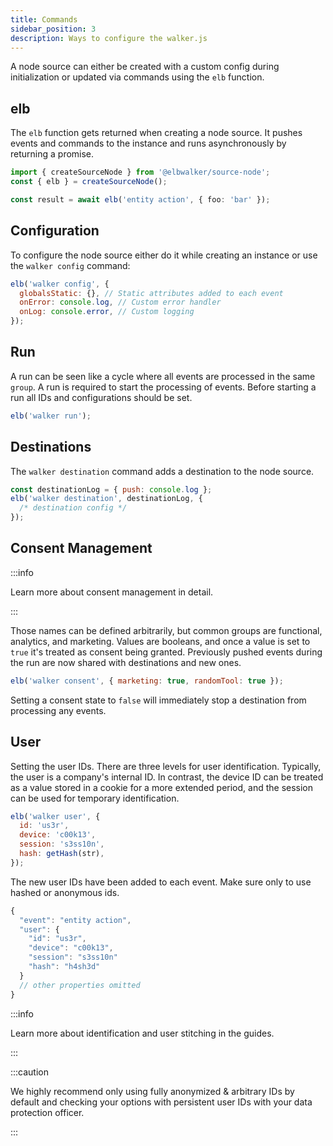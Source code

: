 ```yaml
---
title: Commands
sidebar_position: 3
description: Ways to configure the walker.js
---
```



A node source can either be created with a
custom&nbsp;<Link to="/docs/sources/node/installation#configuration">config</Link>
during initialization or updated via commands using the `elb` function.

## elb

The `elb` function gets returned when creating a node source. It pushes events
and commands to the instance and runs asynchronously by returning a promise.

```ts
import { createSourceNode } from '@elbwalker/source-node';
const { elb } = createSourceNode();

const result = await elb('entity action', { foo: 'bar' });
```

## Configuration

To&nbsp;<Link to="/docs/sources/node/installation#configuration">configure</Link>
the node source either do it while creating an instance or use the
`walker config` command:

```js
elb('walker config', {
  globalsStatic: {}, // Static attributes added to each event
  onError: console.log, // Custom error handler
  onLog: console.error, // Custom logging
});
```

## Run

A run can be seen like a cycle where all events are processed in the same
`group`. A run is required to start the processing of events. Before starting a
run all IDs and configurations should be set.

```js
elb('walker run');
```

## Destinations

The `walker destination` command adds a destination to the node source.

```js
const destinationLog = { push: console.log };
elb('walker destination', destinationLog, {
  /* destination config */
});
```

## Consent Management

:::info

Learn more about&nbsp;<Link to="/docs/guides/consent_management/">consent
management in detail</Link>.

:::

Those names can be defined arbitrarily, but common groups are functional,
analytics, and marketing. Values are booleans, and once a value is set to `true`
it's treated as consent being granted. Previously pushed events during the run
are now shared with destinations and new ones.

```js
elb('walker consent', { marketing: true, randomTool: true });
```

Setting a consent state to `false` will immediately stop a destination from
processing any events.

## User

Setting the user IDs. There are three levels for user identification. Typically,
the user is a company's internal ID. In contrast, the device ID can be treated
as a value stored in a cookie for a more extended period, and the session can be
used for temporary identification.

```js
elb('walker user', {
  id: 'us3r',
  device: 'c00k13',
  session: 's3ss10n',
  hash: getHash(str),
});
```

The new user IDs have been added to each event. Make sure only to use hashed or
anonymous ids.

```js
{
  "event": "entity action",
  "user": {
    "id": "us3r",
    "device": "c00k13",
    "session": "s3ss10n"
    "hash": "h4sh3d"
  }
  // other properties omitted
}
```

:::info

Learn more about identification
and&nbsp;<Link to="/docs/guides/user_stitching">user stitching</Link> in the
guides.

:::

:::caution

We highly recommend only using fully anonymized & arbitrary IDs by default and
checking your options with persistent user IDs with your data protection
officer.

:::
